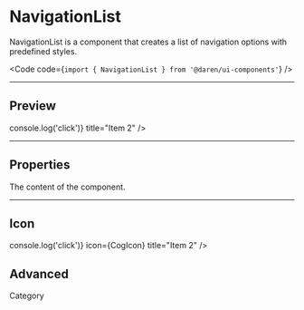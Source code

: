 

# NavigationList

NavigationList is a component that creates a list of navigation options with
predefined styles.

<Code code={`import { NavigationList } from '@daren/ui-components'`} />

---

## Preview

<Preview>
  <NavigationList>
    <div className="space-y-4">
      <div className="py-1">
        <NavigationList.Item href="https://www.daren.be" title="Item 1" />
        <NavigationList.Item
          as="button"
          onClick={() => console.log('click')}
          title="Item 2"
        />
        <NavigationList.Item title="Item 3" />
      </div>
      <div className="py-1">
        <NavigationList.Item title="Item 3" />
        <NavigationList.Item title="Item 4" />
        <NavigationList.Item title="Item 5" />
      </div>
    </div>
  </NavigationList>
</Preview>

---

## Properties

<Properties>
  <Property
    name="children"
    type="[React.ReactNode, NavigationList.Option]"
    required
  >
    The content of the component.
  </Property>
</Properties>

---

## Icon

<Preview>
  <NavigationList>
    <div className="divide-y divide-gray-300">
      <div className="py-1">
        <NavigationList.Item
          href="https://www.daren.be"
          icon={CogIcon}
          title="Item 1"
        />
        <NavigationList.Item
          as="button"
          onClick={() => console.log('click')}
          icon={CogIcon}
          title="Item 2"
        />
        <NavigationList.Item icon={CogIcon} title="Item 3" />
      </div>
      <div className="py-1">
        <NavigationList.Item icon={CogIcon} title="Item 3" />
        <NavigationList.Item icon={CogIcon} title="Item 4" />
        <NavigationList.Item icon={CogIcon} title="Item 5" />
      </div>
    </div>
  </NavigationList>
</Preview>

## Advanced

<Preview>
  <NavigationList>
    <div className="space-y-4">
      <div className="py-1">
        <NavigationList.Item icon={CogIcon} title="Item 1" />
        <NavigationList.Item
          href="/item-2"
          title="Item 2"
          className={getNavigationItemClassName()}
        />
        <NavigationList.Item title="Item 3" />
      </div>
      <div className="py-1">
        <span
          className={getNavigationItemClassName({
            className: '!bg-transparent pb-4 text-xl',
          })}
        >
          Category
        </span>
        <NavigationList.Item title="Item 1" />
        <NavigationList.Item
          href="/item-2"
          title="Item 2"
          className={getNavigationItemClassName()}
        />
        <NavigationList.Item title="Item 3" />
      </div>
    </div>
  </NavigationList>
</Preview>

